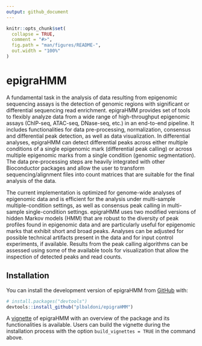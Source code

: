```yaml
---
output: github_document
---
```


<!-- README.md is generated from README.Rmd. Please edit that file -->

```r
knitr::opts_chunk$set(
  collapse = TRUE,
  comment = "#>",
  fig.path = "man/figures/README-",
  out.width = "100%"
)
```

# epigraHMM

<!-- badges: start -->
<!-- badges: end -->

A fundamental task in the analysis of data resulting from epigenomic sequencing assays is the detection of genomic regions with significant or differential sequencing read enrichment. epigraHMM provides set of tools to flexibly analyze data from a wide range of high-throughput epigenomic assays (ChIP-seq, ATAC-seq, DNase-seq, etc.) in an end-to-end pipeline. It includes functionalities for data pre-processing, normalization, consensus and differential peak detection, as well as data visualization. In differential analyses, epigraHMM can detect differential peaks across either multiple conditions of a single epigenomic mark (differential peak calling) or across multiple epigenomic marks from a single condition (genomic segmentation). The data pre-processing steps are heavily integrated with other Bioconductor packages and allow the user to transform sequencing/alignment files into count matrices that are suitable for the final analysis of the data. 
  
The current implementation is optimized for genome-wide analyses of epigenomic data and is efficient for the analysis under multi-sample multiple-condition settings, as well as consensus peak calling in multi-sample single-condition settings. epigraHMM uses two modified versions of hidden Markov models (HMM) that are robust to the diversity of peak profiles found in epigenomic data and are particularly useful for epigenomic marks that exhibit short and broad peaks. Analyses can be adjusted for possible technical artifacts present in the data and for input control experiments, if available. Results from the peak calling algorithms can be assessed using some of the available tools for visualization that allow the inspection of detected peaks and read counts.
      
## Installation

You can install the development version of epigraHMM from [GitHub](https://github.com/) with:

``` r
# install.packages("devtools")
devtools::install_github("plbaldoni/epigraHMM")
```

A [vignette](https://github.com/plbaldoni/epigraHMM/blob/main/vignettes/epigraHMM.Rmd) of epigraHMM with an overview of the package and its functionalities is available. Users can build the vignette during the installation process with the option `build_vignettes = TRUE` in the command above.
